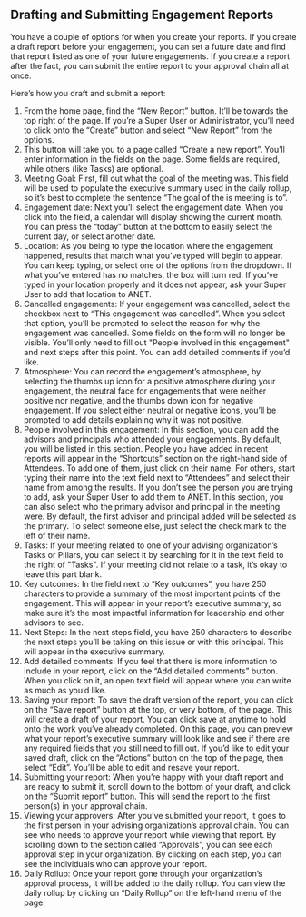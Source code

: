 
<Meta title="ANET User Stories/Drafting Engagement Reports" />

## Drafting and Submitting Engagement Reports

You have a couple of options for when you create your reports. If you create a draft report before your engagement, you can set a future date and find that report listed as one of your future engagements. If you create a report after the fact, you can submit the entire report to your approval chain all at once.

Here’s how you draft and submit a report:

1. From the home page, find the “New Report” button. It’ll be towards the top right of the page. If you’re a Super User or Administrator, you’ll need to click onto the “Create” button and select “New Report” from the options.
2. This button will take you to a page called “Create a new report”. You’ll enter information in the fields on the page. Some fields are required, while others (like Tasks) are optional.
3. Meeting Goal: First, fill out what the goal of the meeting was. This field will be used to populate the executive summary used in the daily rollup, so it’s best to complete the sentence “The goal of the is meeting is to”.
4. Engagement date: Next you’ll select the engagement date. When you click into the field, a calendar will display showing the current month. You can press the “today” button at the bottom to easily select the current day, or select another date.
5. Location: As you being to type the location where the engagement happened, results that match what you’ve typed will begin to appear. You can keep typing, or select one of the options from the dropdown. If what you’ve entered has no matches, the box will turn red. If you’ve typed in your location properly and it does not appear, ask your Super User to add that location to ANET.
6. Cancelled engagements: If your engagement was cancelled, select the checkbox next to “This engagement was cancelled”. When you select that option, you’ll be prompted to select the reason for why the engagement was cancelled. Some fields on the form will no longer be visible. You’ll only need to fill out "People involved in this engagement" and next steps after this point. You can add detailed comments if you’d like.
7. Atmosphere: You can record the engagement’s atmosphere, by selecting the thumbs up icon for a positive atmosphere during your engagement, the neutral face for engagements that were neither positive nor negative, and the thumbs down icon for negative engagement. If you select either neutral or negative icons, you’ll be prompted to add details explaining why it was not positive.
8. People involved in this engagement: In this section, you can add the advisors and principals who attended your engagements. By default, you will be listed in this section. People you have added in recent reports will appear in the “Shortcuts” section on the right-hand side of Attendees. To add one of them, just click on their name. For others, start typing their name into the text field next to “Attendees” and select their name from among the results. If you don’t see the person you are trying to add, ask your Super User to add them to ANET. In this section, you can also select who the primary advisor and principal in the meeting were. By default, the first advisor and principal added will be selected as the primary. To select someone else, just select the check mark to the left of their name.
9. Tasks: If your meeting related to one of your advising organization’s Tasks or Pillars, you can select it by searching for it in the text field to the right of "Tasks". If your meeting did not relate to a task, it’s okay to leave this part blank.
10. Key outcomes: In the field next to “Key outcomes”, you have 250 characters to provide a summary of the most important points of the engagement. This will appear in your report’s executive summary, so make sure it’s the most impactful information for leadership and other advisors to see.
11. Next Steps: In the next steps field, you have 250 characters to describe the next steps you’ll be taking on this issue or with this principal. This will appear in the executive summary.
12. Add detailed comments: If you feel that there is more information to include in your report, click on the “Add detailed comments” button. When you click on it, an open text field will appear where you can write as much as you’d like.
13. Saving your report: To save the draft version of the report, you can click on the “Save report” button at the top, or very bottom, of the page. This will create a draft of your report. You can click save at anytime to hold onto the work you’ve already completed. On this page, you can preview what your report’s executive summary will look like and see if there are any required fields that you still need to fill out. If you’d like to edit your saved draft, click on the “Actions” button on the top of the page, then select “Edit”. You’ll be able to edit and resave your report.
14. Submitting your report: When you’re happy with your draft report and are ready to submit it, scroll down to the bottom of your draft, and click on the “Submit report” button. This will send the report to the first person(s) in your approval chain.
15. Viewing your approvers: After you’ve submitted your report, it goes to the first person in your advising organization’s approval chain. You can see who needs to approve your report while viewing that report. By scrolling down to the section called “Approvals”, you can see each approval step in your organization. By clicking on each step, you can see the individuals who can approve your report.
16. Daily Rollup: Once your report gone through your organization’s approval process, it will be added to the daily rollup. You can view the daily rollup by clicking on “Daily Rollup” on the left-hand menu of the page.
